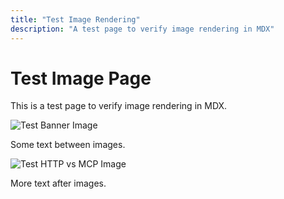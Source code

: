 ```yaml
---
title: "Test Image Rendering"
description: "A test page to verify image rendering in MDX"
---
```


# Test Image Page

This is a test page to verify image rendering in MDX.

![Test Banner Image](/images/howto/mcp-architecture.png)

Some text between images.

![Test HTTP vs MCP Image](/images/howto/http-mcp.png)

More text after images.
